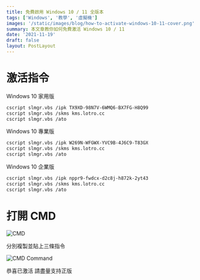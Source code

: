 ```yaml
---
title: 免費啟用 Windows 10 / 11 全版本
tags: ['Windows', '教學', '虛擬機']
images: '/static/images/blog/how-to-activate-windows-10-11-cover.png'
summary: 本文章教你如何免費激活 Windows 10 / 11
date: '2021-11-19'
draft: false
layout: PostLayout
---
```


<TOCInline toc={props.toc} asDisclosure />

# 激活指令

Windows 10 家用版

```bash
cscript slmgr.vbs /ipk TX9XD-98N7V-6WMQ6-BX7FG-H8Q99
cscript slmgr.vbs /skms kms.lotro.cc
cscript slmgr.vbs /ato
```

Windows 10 專業版

```bash
cscript slmgr.vbs /ipk W269N-WFGWX-YVC9B-4J6C9-T83GX
cscript slmgr.vbs /skms kms.lotro.cc
cscript slmgr.vbs /ato
```

Windows 10 企業版

```bash
cscript slmgr.vbs /ipk nppr9-fwdcx-d2c8j-h872k-2yt43
cscript slmgr.vbs /skms kms.lotro.cc
cscript slmgr.vbs /ato
```

# 打開 CMD

![CMD](/static/images/blog/how-to-activate-windows-10-11-1.png)

分別複製並貼上三條指令

![CMD Command](/static/images/blog/how-to-activate-windows-10-11-2.png)

恭喜已激活
請盡量支持正版
